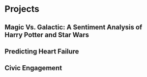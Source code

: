 # Projects

## Magic Vs. Galactic: A Sentiment Analysis of Harry Potter and Star Wars

## Predicting Heart Failure

## Civic Engagement

